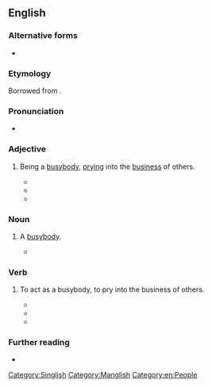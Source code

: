 ==English==

===Alternative forms===
* {{alt|en|kepo|kepoh}}

===Etymology===
Borrowed from {{bor|en|nan-hok|家婆|tr=ke-pô}}.

===Pronunciation===
* {{a|Singapore}} {{IPA|en|/ˌkeɪ ˈpo/|[ke˨ po˨˦]}} <!-- Please include the source here (within the comments), e.g. link to a YouTube video. Do not make up your own transcription. REFERENCE: https://www.youtube.com/watch?v=3lz1GbLsHWk ALSO SEE: https://en.wiktionary.org/wiki/%E5%AE%B6%E5%A9%86 (Open dropdown and scroll down to Min Nan - Singapore) -->

===Adjective===
{{en-adj}}

# {{lb|en|Singapore|Malaysia|slang}} Being a [[busybody]], [[prying]] into the [[business]] of others.
#* {{quote-newsgroup|en|date=2003-12-13|author=Kaypoh|title=SIA air rage passenger ordered to pay diversion cost|newsgroup=soc.culture.malaysia|passage=Hey hey two different matters okay? Our SM already paid so why you so '''kaypoh'''?|url=https://groups.google.com/forum/m/#!search/kaypoh/soc.culture.malaysia/G2Uf-Yrzcfc}}
#* {{quote-journal|en|date=2007-03-26|author=Yeng Ai Chun|title=A task for a ‘busybody’|work=[[w:The Star (Malaysia)|The Star]]|location=Malaysia|oclc=456245673|url=https://www.thestar.com.my/news/community/2007/03/26/a-task-for-a-busybody/|archiveurl=http://web.archive.org/web/20190102170735/https://www.thestar.com.my/news/community/2007/03/26/a-task-for-a-busybody/|archivedate=2 Jan 2019|passage=“My elder sister and mother don’t like me doing this. They would scold me and say I’m '''kaypoh'''.}}
#* {{quote-journal|en|date=2007-10-06|author=William K. C. Kee|title=My diva dog, Chai Chai|work=[[w:The Star (Malaysia)|The Star]]|location=Malaysia|oclc=456245673|url=https://www.thestar.com.my/lifestyle/archive/2007/10/06/my-diva-dog-chai-chai/|archiveurl=http://web.archive.org/web/20190103131322/https://www.thestar.com.my/lifestyle/archive/2007/10/06/my-diva-dog-chai-chai/|archivedate=3 Jan 2019|passage=The slightest noise eg.{{sic}} me opening an envelope, will have him running up to investigate, being very '''kaypoh''' (nosey) by nature.}}
#: {{syn|en|nosy#Adjective}}

===Noun===
{{en-noun}}

# {{lb|en|Singapore|Malaysia|slang}} A [[busybody]].
#* {{quote-journal|en|date=2007-03-26|author=Yeng Ai Chun|title=A task for a ‘busybody’|work=[[w:The Star (Malaysia)|The Star]]|location=Malaysia|url=https://www.thestar.com.my/news/community/2007/03/26/a-task-for-a-busybody/|archiveurl=http://web.archive.org/web/20190102170735/https://www.thestar.com.my/news/community/2007/03/26/a-task-for-a-busybody/|archivedate=2 Jan 2019|passage=To get problems rectified, Lim who admits to being a “'''kaypoh'''” (busybody), would hassle the relevant authorities.}}

===Verb===
{{en-verb}}

# {{lb|en|Singapore|Malaysia|slang}} To act as a busybody, to pry into the business of others.
#* {{quote-book|en|year=2000 |title=Foreign Bodies |author=Hwee Hwee Tan  |page=236 |ISBN=0671041703|passage=I thought through every angle, then Jesus decides to '''kaypoh''' and mess everything up.}}
#* {{quote-book|en|year=2014|title=Mānoa - Volume 26 |author= |page=38 |ISBN=|passage=Don't '''kaypoh''' so much. Locked door, not allowed to go inside, means don't go—understand?}}
#* {{quote-book|en|year=2016|title=The Epigram Books Collection of Best New Singaporean Short Stories|author=Jason Erik Lundberg  |page= |ISBN=9814655112|passage=Puay Sim interrupted, clacking her chopsticks decisively over a slice of fried fish. “If you don't know them, don't '''kaypoh''', Mum.}}

===Further reading===
* {{pedia|Singlish vocabulary}}

[[Category:Singlish]]

[[Category:Manglish]]

[[Category:en:People]]
